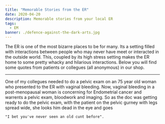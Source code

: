```yaml
---
title: "Memorable Stories from the ER"
date: 2020-04-20
description: Memorable stories from your local ER  
tags:
  - EM
banner: ./defence-against-the-dark-arts.jpg
---
```


The ER is one of the most bizarre places to be for many. Its a setting filled with interactions between people who may never have meet or interacted in the outside world. This, coupled by its high stress setting makes the ER home to some pretty whacky and hilarious interactions. Below you will find some quotes from patients or collegues (all anonymous) in our shop. 

---
One of my collegues needed to do a pelvic exam on an 75 year old woman who presented to the ER with vaginal bleeding. Now, vaginal bleeding in a post-menopausal woman is concerning for Endometrial cancer and warrents a pelvic exam, bloodwork and imaging. So as the doc was getting ready to do the pelvic exam, with the patient on the pelvic gurney with legs spread wide, she looks him dead in the eye and goes

    "I bet you've never seen an old cunt before".





